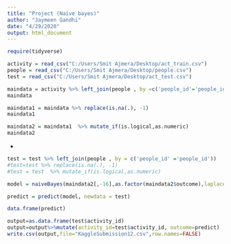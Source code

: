 ---
title: "Project (Naive bayes)"
author: "Jaymeen Gandhi"
date: "4/29/2020"
output: html_document
---

```{r}
require(tidyverse)
```

```{r}
activity = read_csv("C:/Users/Smit Ajmera/Desktop/act_train.csv")
people = read_csv("C:/Users/Smit Ajmera/Desktop/people.csv")
test = read_csv("C:/Users/Smit Ajmera/Desktop/act_test.csv")
```



```{r}
maindata = activity %>% left_join(people , by =c('people_id'='people_id'))
maindata
```

```{r}
maindata1 = maindata %>% replace(is.na(.), -1)
maindata1
```

```{r}
maindata2 = maindata1  %>% mutate_if(is.logical,as.numeric)
maindata2
```
-
```{r}
test = test %>% left_join(people , by = c('people_id' ='people_id'))
#test=test %>% replace(is.na(.), -1)
#test = test  %>% mutate_if(is.logical,as.numeric)

```





```{r}
model = naiveBayes(maindata2[,-16],as.factor(maindata2$outcome),laplace = 1)
```

```{r}
predict = predict(model, newdata = test)
```

```{r}
data.frame(predict)
```

```{r}
output=as.data.frame(test$activity_id)
output=output%>%mutate(activity_id=test$activity_id, outcome=predict)
write.csv(output,file="KaggleSubmission12.csv",row.names=FALSE)
```

